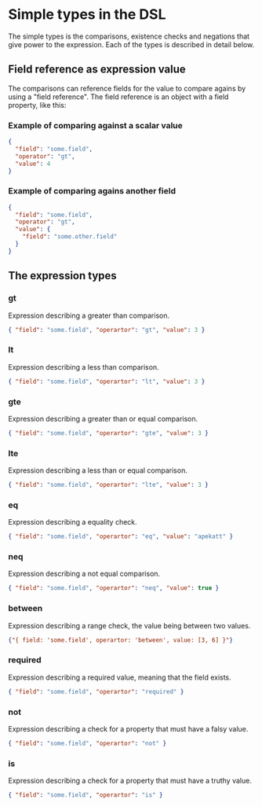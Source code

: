 
<Meta title="Logical expressions/Simple types" />

# Simple types in the DSL

The simple types is the comparisons, existence checks and negations that
give power to the expression. Each of the types is described in detail
below.

## Field reference as expression value

The comparisons can reference fields for the value to compare agains by
using a "field reference". The field reference is an object with a field
property, like this:

### Example of comparing against a scalar value

```json
{
  "field": "some.field",
  "operator": "gt",
  "value": 4
}
```

### Example of comparing agains another field

```json
{
  "field": "some.field",
  "operator": "gt",
  "value": {
    "field": "some.other.field"
  }
}
```

## The expression types

### gt

Expression describing a greater than comparison.

```json
{ "field": "some.field", "operartor": "gt", "value": 3 }
```

### lt

Expression describing a less than comparison.

```json
{ "field": "some.field", "operartor": "lt", "value": 3 }
```

### gte

Expression describing a greater than or equal comparison.

```json
{ "field": "some.field", "operartor": "gte", "value": 3 }
```

### lte

Expression describing a less than or equal comparison.

```json
{ "field": "some.field", "operartor": "lte", "value": 3 }
```

### eq

Expression describing a equality check.

```json
{ "field": "some.field", "operartor": "eq", "value": "apekatt" }
```

### neq

Expression describing a not equal comparison.

```json
{ "field": "some.field", "operartor": "neq", "value": true }
```

### between

Expression describing a range check, the value being between two values.

```json
{"{ field: 'some.field', operartor: 'between', value: [3, 6] }"}
```

### required

Expression describing a required value, meaning that the field exists.

```json
{ "field": "some.field", "operartor": "required" }
```

### not

Expression describing a check for a property that must have a falsy
value.

```json
{ "field": "some.field", "operartor": "not" }
```

### is

Expression describing a check for a property that must have a truthy value.

```json
{ "field": "some.field", "operartor": "is" }
```
